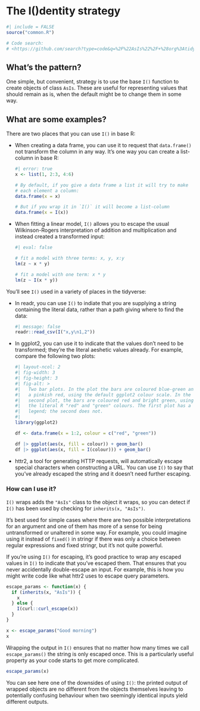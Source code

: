 # The I()dentity strategy {#sec-identity-strategy}

```r
#| include = FALSE
source("common.R")

# Code search:
# <https://github.com/search?type=code&q=%2F%22AsIs%22%2F+%28org%3Atidyverse+OR+org%3Ar-lib%29+language%3AR>
```

## What's the pattern?

One simple, but convenient, strategy is to use the base `I()` function to create objects of class `AsIs`.
These are useful for representing values that should remain as is, when the default might be to change them in some way.

## What are some examples?

There are two places that you can use `I()` in base R:

-   When creating a data frame, you can use it to request that `data.frame()` not transform the column in any way. It's one way you can create a list-column in base R:

    ```r
    #| error: true
    x <- list(1, 2:3, 4:6)

    # By default, if you give a data frame a list it will try to make
    # each element a column:
    data.frame(x = x)

    # But if you wrap it in `I()` it will become a list-column
    data.frame(x = I(x))
    ```

-   When fitting a linear model, `I()` allows you to escape the usual Wilkinson-Rogers interpretation of addition and multiplication and instead created a transformed input:

    ```r
    #| eval: false

    # fit a model with three terms: x, y, x:y
    lm(z ~ x * y)

    # fit a model with one term: x * y
    lm(z ~ I(x * y))
    ```

You'll see `I()` used in a variety of places in the tidyverse:

-   In readr, you can use `I()` to indiate that you are supplying a string containing the literal data, rather than a path giving where to find the data:

    ```r
    #| message: false
    readr::read_csv(I("x,y\n1,2"))
    ```

-   In ggplot2, you can use it to indicate that the values don't need to be transformed; they're the literal aeshetic values already. For example, compare the following two plots:

    ```r
    #| layout-ncol: 2
    #| fig-width: 3
    #| fig-height: 3
    #| fig-alt: >
    #|   Two bar plots. In the plot the bars are coloured blue-green and
    #|   a pinkish red, using the default ggplot2 colour scale. In the 
    #|   second plot, the bars are coloured red and bright green, using
    #|   the literal R "red" and "green" colours. The first plot has a
    #|   legend; the second does not.
    #|   
    library(ggplot2)
      
    df <- data.frame(x = 1:2, colour = c("red", "green"))

    df |> ggplot(aes(x, fill = colour)) + geom_bar()
    df |> ggplot(aes(x, fill = I(colour))) + geom_bar()
    ```

-   httr2, a tool for generating HTTP requests, will automatically escape special characters when constructing a URL. You can use `I()` to say that you've already escaped the string and it doesn't need further escaping.

### How can I use it?

`I()` wraps adds the `"AsIs"` class to the object it wraps, so you can detect if `I()` has been used by checking for `inherits(x, "AsIs")`.

It's best used for simple cases where there are two possible interpretations for an argument and one of them has more of a sense for being untransformed or unaltered in some way.
For example, you could imagine using it instead of `fixed()` in stringr if there was only a choice between regular expressions and fixed stringr, but it's not quite powerful.

If you're using `I()` for escaping, it's good practice to wrap any escaped values in `I()` to indicate that you've escaped them.
That ensures that you never accidentally double-escape an input.
For example, this is how you might write code like what httr2 uses to escape query parameters.

```r
escape_params <- function(x) {
  if (inherits(x, "AsIs")) {
    x
  } else {
    I(curl::curl_escape(x))
  }
}

x <- escape_params("Good morning")
x
```

Wrapping the output in `I()` ensures that no matter how many times we call `escape_params()` the string is only escaped once.
This is a particularly useful property as your code starts to get more complicated.

```r
escape_params(x)
```

You can see here one of the downsides of using `I()`: the printed output of wrapped objects are no different from the objects themselves leaving to potentially confusing behaviour when two seemingly identical inputs yield different outputs.
